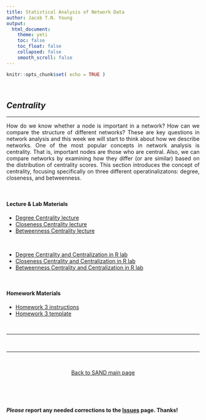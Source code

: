 ```yaml
---
title: Statistical Analysis of Network Data
author: Jacob T.N. Young
output: 
  html_document:
    theme: yeti
    toc: false
    toc_float: false
    collapsed: false
    smooth_scroll: false
---
```


<style>
body {
text-align: justify}
</style>

```r
knitr::opts_chunk$set( echo = TRUE )
```


<br>

## *Centrality*

----

How do we know whether a node is important in a network? How can we compare the structure of different networks? These are key questions in network analysis and this week we will start to think about how we describe networks. One of the most popular concepts in network analysis is centrality. That is, important nodes are those who are central. Also, we can compare networks by examining how they differ (or are similar) based on the distribution of centrality scores. This section introduces the concept of centrality, focusing specifically on three different operatinalizatons: degree, closeness, and betweenness.

<br>

#### Lecture & Lab Materials  

  + [Degree Centrality lecture](../lectures/lecture-04-degree-centrality.pdf)  
  + [Closeness Centrality lecture]()  
  + [Betweenness Centrality lecture]()  

<br>

  + [Degree Centrality and Centralization in R lab](../labs/lab-05-degree-centrality.html)  
  + [Closeness Centrality and Centralization in R lab]()  
  + [Betweenness Centrality and Centralization in R lab]()  

<br>

#### Homework Materials  

  + [Homework 3 instructions](../hmwk/hmwk-03-instructions.html)  
  + [Homework 3 template](../hmwk/templates/hmwk-03-template.zip?raw=true)  
  
<br>

____



<br>

____

<br>

<p align="center">
[Back to SAND main page](https://jacobtnyoung.github.io/SAND/)
</p>

<br>

<br>

#### ***Please*** report any needed corrections to the [Issues](https://github.com/jacobtnyoung/SAND/issues/new) page. Thanks!

<br>
<br>